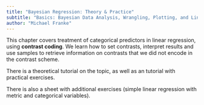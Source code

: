 ```yaml
---
title: "Bayesian Regression: Theory & Practice"
subtitle: "Basics: Bayesian Data Analysis, Wrangling, Plotting, and Linear Regression"
author: "Michael Franke"
---
```


This chapter covers treatment of categorical predictors in linear regression, using **contrast coding**.
We learn how to set contrasts, interpret results and use samples to retrieve information on contrasts that we did not encode in the contrast scheme.

<!-- Here are the [slides on regression modeling](slides/01-intro-simpleRegress.pdf). -->

<!-- Follow up [slides on priors and predictives](slides/02-priors-predictives.pdf). -->

There is a theoretical tutorial on the topic, as well as an tutorial with practical exercises.

There is also a sheet with additional exercises (simple linear regression with metric and categorical variables).
